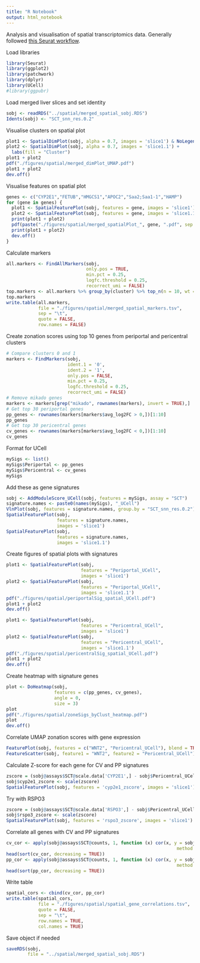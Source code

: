 ```yaml
---
title: "R Notebook"
output: html_notebook
---
```


Analysis and visualisation of spatial transcriptomics data. Generally followed [this Seurat workflow](https://satijalab.org/seurat/archive/v3.2/spatial_vignette.html).

Load libraries

```r
library(Seurat)
library(ggplot2)
library(patchwork)
library(dplyr)
library(UCell)
#library(ggpubr)
```

Load merged liver slices and set identity

```r
sobj <- readRDS("../spatial/merged_spatial_sobj.RDS")
Idents(sobj) <- "SCT_snn_res.0.2"
```

Visualise clusters on spatial plot

```r
plot1 <- SpatialDimPlot(sobj, alpha = 0.7, images = 'slice1') & NoLegend()
plot2 <- SpatialDimPlot(sobj, alpha = 0.7, images = 'slice1.1') +
  labs(fill = "Cluster")
plot1 + plot2
pdf("./figures/spatial/merged_dimPlot_UMAP.pdf")
plot1 + plot2
dev.off()
```

Visualise features on spatial plot

```r
genes <- c("CYP2E1","FETUB","HMGCS1","APOC2","Saa2;Saa1-1","HAMP")
for (gene in genes) {
  plot1 <- SpatialFeaturePlot(sobj, features = gene, images = 'slice1') & NoLegend()
  plot2 <- SpatialFeaturePlot(sobj, features = gene, images = 'slice1.1') & NoLegend()
  print(plot1 + plot2)
  pdf(paste("./figures/spatial/merged_spatialPlot_", gene, ".pdf", sep = ""))
  print(plot1 + plot2)
  dev.off()
}
```

Calculate markers

```r
all.markers <- FindAllMarkers(sobj, 
                              only.pos = TRUE, 
                              min.pct = 0.25, 
                              logfc.threshold = 0.25,
                              recorrect_umi = FALSE)
top.markers <- all.markers %>% group_by(cluster) %>% top_n(n = 10, wt = avg_log2FC)
top.markers
write.table(all.markers,
            file = "./figures/spatial/merged_spatial_markers.tsv",
            sep = "\t",
            quote = FALSE,
            row.names = FALSE)
```

Create zonation scores using top 10 genes from periportal and pericentral clusters

```r
# Compare clusters 0 and 1
markers <- FindMarkers(sobj,
                       ident.1 = '0',
                       ident.2 = '1',
                       only.pos = FALSE,
                       min.pct = 0.25,
                       logfc.threshold = 0.25,
                       recorrect_umi = FALSE)
# Remove mikado genes
markers <- markers[grep("mikado", rownames(markers), invert = TRUE),]
# Get top 30 periportal genes
pp_genes <- rownames(markers[markers$avg_log2FC > 0,])[1:10]
pp_genes
# Get top 30 pericentral genes
cv_genes <- rownames(markers[markers$avg_log2FC < 0,])[1:10]
cv_genes
```

Format for UCell

```r
mySigs <- list()
mySigs$Periportal <- pp_genes
mySigs$Pericentral <- cv_genes
mySigs
```


Add these as gene signatures

```r
sobj <- AddModuleScore_UCell(sobj, features = mySigs, assay = "SCT")
signature.names <- paste0(names(mySigs), "_UCell")
VlnPlot(sobj, features = signature.names, group.by = "SCT_snn_res.0.2")
SpatialFeaturePlot(sobj,
                   features = signature.names,
                   images = 'slice1')
SpatialFeaturePlot(sobj,
                   features = signature.names,
                   images = 'slice1.1')
```

Create figures of spatial plots with signatures

```r
plot1 <- SpatialFeaturePlot(sobj,
                            features = "Periportal_UCell",
                            images = 'slice1')
plot2 <- SpatialFeaturePlot(sobj,
                            features = "Periportal_UCell",
                            images = 'slice1.1')
pdf("./figures/spatial/periportalSig_spatial_UCell.pdf")
plot1 + plot2
dev.off()
```

```r
plot1 <- SpatialFeaturePlot(sobj,
                            features = "Pericentral_UCell",
                            images = 'slice1')
plot2 <- SpatialFeaturePlot(sobj,
                            features = "Pericentral_UCell",
                            images = 'slice1.1')
pdf("./figures/spatial/pericentralSig_spatial_UCell.pdf")
plot1 + plot2
dev.off()
```

Create heatmap with signature genes

```r
plot <- DoHeatmap(sobj,
                  features = c(pp_genes, cv_genes),
                  angle = 0,
                  size = 3)
plot
pdf("./figures/spatial/zoneSigs_byClust_heatmap.pdf")
plot
dev.off()
```

Correlate UMAP zonation scores with gene expression

```r
FeaturePlot(sobj, features = c("WNT2", "Pericentral_UCell"), blend = TRUE)
FeatureScatter(sobj, feature1 = "WNT2", feature2 = "Pericentral_UCell")
```

Calculate Z-score for each gene for CV and PP signatures

```r
zscore = (sobj@assays$SCT@scale.data['CYP2E1',] - sobj$Pericentral_UCell)/sd(sobj$Pericentral_UCell)
sobj$cyp2e1_zscore <- scale(zscore)
SpatialFeaturePlot(sobj, features = 'cyp2e1_zscore', images = 'slice1')
```

Try with RSPO3

```r
zscore = (sobj@assays$SCT@scale.data['RSPO3',] - sobj$Pericentral_UCell)/sd(sobj$Pericentral_UCell)
sobj$rspo3_zscore <- scale(zscore)
SpatialFeaturePlot(sobj, features = 'rspo3_zscore', images = 'slice1')
```

Correlate all genes with CV and PP signatures

```r
cv_cor <- apply(sobj@assays$SCT@counts, 1, function (x) cor(x, y = sobj$Pericentral_UCell,
                                                                method = "spearman"))
head(sort(cv_cor, decreasing = TRUE))
pp_cor <- apply(sobj@assays$SCT@counts, 1, function (x) cor(x, y = sobj$Periportal_UCell,
                                                                method = "spearman"))
head(sort(pp_cor, decreasing = TRUE))
```

Write table

```r
spatial_cors <- cbind(cv_cor, pp_cor)
write.table(spatial_cors,
            file = "./figures/spatial/spatial_gene_correlations.tsv",
            quote = FALSE,
            sep = "\t",
            row.names = TRUE,
            col.names = TRUE)
```


Save object if needed

```r
saveRDS(sobj,
        file = "../spatial/merged_spatial_sobj.RDS")
```


